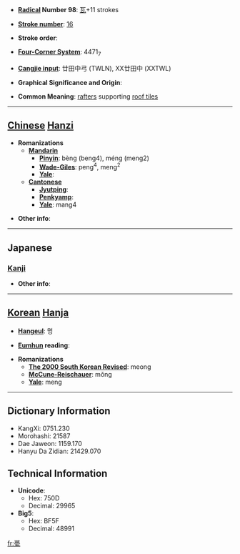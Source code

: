 * '''[[Wiktionary:Chinese radical index| Radical]] Number 98''': [[Wiktionary:Chinese radical index 瓦|瓦]]+11 strokes

* '''[[Wiktionary:Chinese total strokes index|Stroke number]]''': [[Wiktionary:Chinese total strokes index 16|16]]

* '''Stroke order''': 

* '''[[Wiktionary:Chinese four corner index|Four-Corner System]]''': 4471<sub>7</sub>

* '''[[Wiktionary:Chinese Cangjie index|Cangjie input]]''': 廿田中弓 (TWLN), XX廿田中 (XXTWL)

* '''Graphical Significance and Origin''': 

* '''Common Meaning''': [[rafter]]s supporting [[roof tile]]s

----

== [[Chinese]] [[Hanzi]] ==

* '''Romanizations'''
** '''[[Mandarin]]'''
*** '''[[Pinyin]]''': bèng (beng4), méng (meng2)
*** '''[[Wade-Giles]]''': peng<sup>4</sup>, meng<sup>2</sup>
*** '''[[Yale]]''': 
** '''[[Cantonese]]'''
*** '''[[Jyutping]]''':
*** '''[[Penkyamp]]''': 
*** '''[[Yale]]''': mang4

* '''Other info''': 

----

==Japanese==
===[[Kanji]]===
{{kanji|on readings=[[ぼう]] (bō)
|kun readings=[[いらか]] (iraka)
}}

* '''Other info''':  

----

== [[Korean]] [[Hanja]] ==

* '''[[Hangeul]]''': 멍

* '''[[Eumhun]] reading''': 

* '''Romanizations'''
** '''[[The 2000 South Korean Revised Romanization|The 2000 South Korean Revised]]''': meong
** '''[[McCune-Reischauer]]''': mŏng
** '''[[Yale]]''': meng

----

== Dictionary Information ==

* KangXi: 0751.230
* Morohashi: 21587
* Dae Jaweon: 1159.170
* Hanyu Da Zidian: 21429.070

== Technical Information ==

* '''Unicode''':
** Hex: 750D
** Decimal: 29965
* '''Big5''':
** Hex: BF5F
** Decimal: 48991

[[fr:甍]]